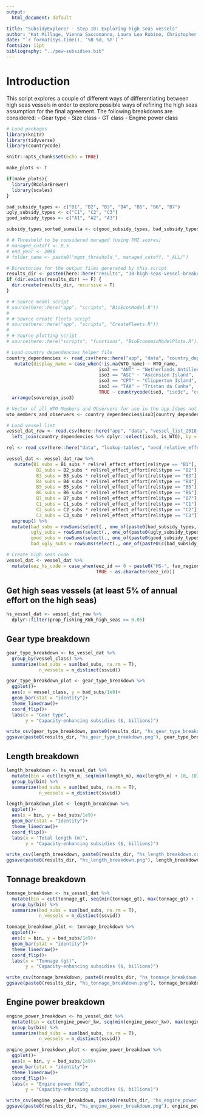 ```yaml
---
output:
  html_document: default

title: "SubsidyExplorer - Step 10: Exploring high seas vessels"
author: "Kat Millage, Vienna Saccomanno, Laura Lea Rubino, Christopher Costello"
date: "`r format(Sys.time(), '%B %d, %Y')`"
fontsize: 11pt
bibliography: "../pew-subsidies.bib"
---
```


# Introduction 

This script explores a couple of different ways of differentiating between high seas vessels in order to explore possible ways of refining the high seas assumption for the final agreement. The following breakdowns are considered: 
- Gear type
- Size class
- GT class
- Engine power class

```r
# Load packages
library(knitr) 
library(tidyverse)
library(countrycode)

knitr::opts_chunk$set(echo = TRUE)

make_plots <- T

if(make_plots){
  library(RColorBrewer)
  library(scales)
}

bad_subsidy_types <- c("B1", "B2", "B3", "B4", "B5", "B6", "B7")
ugly_subsidy_types <- c("C1", "C2", "C3")
good_subsidy_types <- c("A1", "A2", "A3")

subsidy_types_sorted_sumaila <- c(good_subsidy_types, bad_subsidy_types, ugly_subsidy_types)

# # Threshold to be considered managed (using FMI scores)
# managed_cutoff <- 0.5
# end_year <- 2080
# folder_name <- paste0("mgmt_threshold_", managed_cutoff, "_ALL/")

# Directories for the output files generated by this script
results_dir <- paste0(here::here("results", "10-high-seas-vessel-breakdowns/"))
if (dir.exists(results_dir) == F) {
  dir.create(results_dir, recursive = T)
}
```

```r
# # Source model script
# source(here::here("app", "scripts", "BioEconModel.R"))
# 
# # Source create fleets script
# source(here::here("app", "scripts", "CreateFleets.R"))
# 
# # Source plotting script
# source(here::here("scripts", "functions", "BioEconomicModelPlots.R"))
```

```r
# Load country dependencies helper file
country_dependencies <- read_csv(here::here("app", "data", "country_dependencies.csv")) %>%
   mutate(display_name = case_when(!is.na(WTO_name) ~ WTO_name,
                                  iso3 == "ANT" ~ "Netherlands Antilles",
                                  iso3 == "ASC" ~ "Ascension Island",
                                  iso3 == "CPT" ~ "Clipperton Island",
                                  iso3 == "TAA" ~ "Tristan da Cunha",
                                  TRUE ~ countrycode(iso3, "iso3c", "country.name"))) %>%
  arrange(sovereign_iso3)

# Vector of all WTO Members and Observers for use in the app [does not include the overseas territories associated with them]
wto_members_and_observers <- country_dependencies$iso3[country_dependencies$is_WTO & !country_dependencies$is_overseas_territory]
```

```r
# Load vessel list
vessel_dat_raw <- read.csv(here::here("app", "data", "vessel_list_2018_final.csv"), stringsAsFactors = F) %>%
  left_join(country_dependencies %>% dplyr::select(iso3, is_WTO), by = c("flag_iso3" = "iso3"))

rel <- read_csv(here::here("data", "lookup-tables", "oecd_relative_effects_lookup_table.csv"))

vessel_dat <- vessel_dat_raw %>%
   mutate(B1_subs = B1_subs * rel$rel_effect_effort[rel$type == "B1"], 
           B2_subs = B2_subs * rel$rel_effect_effort[rel$type == "B2"],
           B3_subs = B3_subs * rel$rel_effect_effort[rel$type == "B3"],
           B4_subs = B4_subs * rel$rel_effect_effort[rel$type == "B4"],
           B5_subs = B5_subs * rel$rel_effect_effort[rel$type == "B5"], 
           B6_subs = B6_subs * rel$rel_effect_effort[rel$type == "B6"],
           B7_subs = B7_subs * rel$rel_effect_effort[rel$type == "B7"], 
           C1_subs = C1_subs * rel$rel_effect_effort[rel$type == "C1"], 
           C2_subs = C2_subs * rel$rel_effect_effort[rel$type == "C2"],
           C3_subs = C3_subs * rel$rel_effect_effort[rel$type == "C3"]) %>%
  ungroup() %>%
  mutate(bad_subs = rowSums(select(., one_of(paste0(bad_subsidy_types, "_subs")))),
         ugly_subs = rowSums(select(., one_of(paste0(ugly_subsidy_types, "_subs")))),
         good_subs = rowSums(select(., one_of(paste0(good_subsidy_types, "_subs")))),
         bad_ugly_subs = rowSums(select(., one_of(paste0(c(bad_subsidy_types, ugly_subsidy_types), "_subs")))))

# Create high seas code
vessel_dat <- vessel_dat %>%
  mutate(eez_hs_code = case_when(eez_id == 0 ~ paste0("HS-", fao_region),
                                 TRUE ~ as.character(eez_id)))
```

## Get high seas vessels (at least 5% of annual effort on the high seas)

```r
hs_vessel_dat <- vessel_dat_raw %>%
  dplyr::filter(prop_fishing_KWh_high_seas >= 0.05)
```

## Gear type breakdown

```r
gear_type_breakdown <- hs_vessel_dat %>%
  group_by(vessel_class) %>%
  summarize(bad_subs = sum(bad_subs, na.rm = T),
            n_vessels = n_distinct(ssvid))

gear_type_breakdown_plot <- gear_type_breakdown %>%
  ggplot()+
  aes(x = vessel_class, y = bad_subs/1e9)+
  geom_bar(stat = "identity")+
  theme_linedraw()+
  coord_flip()+
  labs(x = "Gear type",
       y = "Capacity-enhancing subsidies ($, billions)")

write_csv(gear_type_breakdown, paste0(results_dir, "hs_gear_type_breakdown.csv"))
ggsave(paste0(results_dir, "hs_gear_type_breakdown.png"), gear_type_breakdown_plot, width = 7.5, height = 6)
```

## Length breakdown

```r
length_breakdown <- hs_vessel_dat %>%
  mutate(bin = cut(length_m, seq(min(length_m), max(length_m) + 10, 10))) %>%
  group_by(bin) %>%
  summarize(bad_subs = sum(bad_subs, na.rm = T),
            n_vessels = n_distinct(ssvid))

length_breakdown_plot <- length_breakdown %>%
  ggplot()+
  aes(x = bin, y = bad_subs/1e9)+
  geom_bar(stat = "identity")+
  theme_linedraw()+
  coord_flip()+
  labs(x = "Total length (m)",
       y = "Capacity-enhancing subsidies ($, billions)")

write_csv(length_breakdown, paste0(results_dir, "hs_length_breakdown.csv"))
ggsave(paste0(results_dir, "hs_length_breakdown.png"), length_breakdown_plot, width = 7.5, height = 6)
```

## Tonnage breakdown

```r
tonnage_breakdown <- hs_vessel_dat %>%
  mutate(bin = cut(tonnage_gt, seq(min(tonnage_gt), max(tonnage_gt) + 100, 100))) %>%
  group_by(bin) %>%
  summarize(bad_subs = sum(bad_subs, na.rm = T),
            n_vessels = n_distinct(ssvid))

tonnage_breakdown_plot <- tonnage_breakdown %>%
  ggplot()+
  aes(x = bin, y = bad_subs/1e9)+
  geom_bar(stat = "identity")+
  theme_linedraw()+
  coord_flip()+
  labs(x = "Tonnage (gt)",
       y = "Capacity-enhancing subsidies ($, billions)")

write_csv(tonnage_breakdown, paste0(results_dir, "hs_tonnage_breakdown.csv"))
ggsave(paste0(results_dir, "hs_tonnage_breakdown.png"), tonnage_breakdown_plot, width = 7.5, height = 8)
```

## Engine power breakdown

```r
engine_power_breakdown <- hs_vessel_dat %>%
  mutate(bin = cut(engine_power_kw, seq(min(engine_power_kw), max(engine_power_kw) + 100, 100))) %>%
  group_by(bin) %>%
  summarize(bad_subs = sum(bad_subs, na.rm = T),
            n_vessels = n_distinct(ssvid))

engine_power_breakdown_plot <- engine_power_breakdown %>%
  ggplot()+
  aes(x = bin, y = bad_subs/1e9)+
  geom_bar(stat = "identity")+
  theme_linedraw()+
  coord_flip()+
  labs(x = "Engine power (kW)",
       y = "Capacity-enhancing subsidies ($, billions)")

write_csv(engine_power_breakdown, paste0(results_dir, "hs_engine_power_breakdown.csv"))
ggsave(paste0(results_dir, "hs_engine_power_breakdown.png"), engine_power_breakdown_plot, width = 7.5, height = 8)
```

<!-- ```{r} -->
<!-- # Load biological parameters for the model -->
<!-- bio_dat_regional <- read.csv(here::here("app", "data", "model_parameters_regional_3_regions.csv")) -->

<!-- # Regional parameter list -->
<!-- bio_dat_regional_list <- bio_dat_regional %>% -->
<!--   gather(region, value, -c(1:2)) %>% -->
<!--   group_by(region) %>% -->
<!--   group_split() -->
<!-- ``` -->

<!-- ```{r} -->
<!-- # Load proposal settings -->
<!-- proposal_settings <- read.csv(here::here("app", "data", "wto_proposal_settings_FINAL_AGREEMENT.csv"), stringsAsFactors = F) %>% -->
<!--   dplyr::filter(include != "Hide") -->

<!-- # Filter to final list of proposals to be included in database -->
<!-- included_proposals <- proposal_settings %>% -->
<!--   dplyr::filter(include %in% c("Yes", "Alternate")) %>% -->
<!--   mutate(display_name = case_when(proposal == "Default" ~ "None", -->
<!--                                   TRUE ~ title_tool)) %>% -->
<!--   dplyr::select(category, proposal, display_name) %>% -->
<!--   arrange(category) %>% -->
<!--   dplyr::filter(!(proposal %in% c("RD/TN/RL/126/Rev.2", "RD/TN/RL/119/Rev.1"))) %>% # remove blank entries created for tool -->
<!--   dplyr::filter(proposal != "Default") -->

<!-- proposal_choices <- included_proposals$proposal -->
<!-- names(proposal_choices) <- included_proposals$display_name -->
<!-- ``` -->

<!-- ```{r} -->
<!-- # Load cap/tier lookup table -->
<!-- cap_tier_lookup_table <- read_csv(here::here("app","data","cap_tier_lookup_table.csv")) -->

<!-- # Load S&DT lookup table -->
<!-- sdt_lookup_table <- read_csv(here::here("app", "data", "sdt_lookup_table.csv")) -->
<!-- ``` -->
<!-- ## Model proposals -->

<!-- ```{r} -->
<!-- proposal_results <- NULL -->
<!-- affected_subs <- NULL -->

<!-- for(i in 1:length(proposal_choices)){ -->

<!--   # Choose proposal -->
<!--   proposal_name <- proposal_choices[i] -->

<!--   print(proposal_name) -->

<!--   # Get all data for that proposal -->
<!--   selected_proposal <- proposal_settings %>% -->
<!--       dplyr::filter(proposal == proposal_name) -->

<!--   # Get all IUU conditions -->
<!--   iuu <-  -->
<!--     list("definitions" = unlist(str_split(selected_proposal$iuu_definitions, ", ")), -->
<!--          "assumption" = selected_proposal$iuu_assumption, -->
<!--          "percent" = selected_proposal$iuu_percent, -->
<!--          "scope" = selected_proposal$iuu_scope, -->
<!--          "scope_select" = unlist(str_split(selected_proposal$iuu_scope_select, ", ")), -->
<!--          "scope_manual" = unlist(str_split(selected_proposal$iuu_scope_manual, ", ")), -->
<!--          "allow_sdt" = selected_proposal$iuu_allow_sdt, -->
<!--          "sdt_ldc" = selected_proposal$iuu_sdt_ldc, -->
<!--          "sdt_what_ldc" = unlist(str_split(selected_proposal$iuu_sdt_what_ldc, ", ")), -->
<!--          "sdt_time_delay_ldc" = selected_proposal$iuu_sdt_time_delay_ldc, -->
<!--          "sdt_developing" = selected_proposal$iuu_sdt_developing, -->
<!--          "sdt_what_developing" = unlist(str_split(selected_proposal$iuu_sdt_what_developing, ", ")), -->
<!--          "sdt_time_delay_developing" = selected_proposal$iuu_sdt_time_delay_developing, -->
<!--          "sdt_sve" = selected_proposal$iuu_sdt_sve, -->
<!--          "sdt_what_sve" = unlist(str_split(selected_proposal$iuu_sdt_what_sve, ", ")), -->
<!--          "sdt_time_delay_sve" = selected_proposal$iuu_sdt_time_delay_sve) -->

<!--    # Get all OA conditions -->
<!--    oa <-  -->
<!--      list("definitions" = unlist(str_split(selected_proposal$oa_definitions, ", ")), -->
<!--           "scope" = selected_proposal$oa_scope, -->
<!--           "scope_select" = unlist(str_split(selected_proposal$oa_scope_select, ", ")), -->
<!--           "scope_manual" = unlist(str_split(selected_proposal$oa_scope_manual, ", ")), -->
<!--           "hs_cutoff" = selected_proposal$oa_hs_cutoff, -->
<!--           "length_cutoff" = selected_proposal$oa_length_cutoff, -->
<!--           "tonnage_cutoff" = selected_proposal$oa_tonnage_cutoff, -->
<!--           "engine_cutoff" = selected_proposal$oa_engine_cutoff, -->
<!--           "allow_sdt" = selected_proposal$oa_allow_sdt, -->
<!--           "sdt_ldc" = selected_proposal$oa_sdt_ldc, -->
<!--           "sdt_what_ldc" = unlist(str_split(selected_proposal$oa_sdt_what_ldc, ", ")), -->
<!--           "sdt_hs_cutoff_ldc" = selected_proposal$oa_sdt_hs_cutoff_ldc, -->
<!--           "sdt_time_delay_ldc" = selected_proposal$oa_sdt_time_delay_ldc, -->
<!--           "sdt_developing" = selected_proposal$oa_sdt_developing, -->
<!--           "sdt_what_developing" = unlist(str_split(selected_proposal$oa_sdt_what_developing, ", ")), -->
<!--           "sdt_hs_cutoff_developing" = selected_proposal$oa_sdt_hs_cutoff_developing, -->
<!--           "sdt_time_delay_developing" = selected_proposal$oa_sdt_time_delay_developing, -->
<!--           "sdt_sve" = selected_proposal$oa_sdt_sve, -->
<!--           "sdt_what_sve" = unlist(str_split(selected_proposal$oa_sdt_what_sve, ", ")), -->
<!--           "sdt_hs_cutoff_sve" = selected_proposal$oa_sdt_hs_cutoff_sve, -->
<!--           "sdt_time_delay_sve" = selected_proposal$oa_sdt_time_delay_sve) -->

<!--    # Get all Overcap conditions -->
<!--    overcap <-  -->
<!--      list("definitions" = unlist(str_split(selected_proposal$overcap_definitions, ", ")), -->
<!--           "scope" = selected_proposal$overcap_scope, -->
<!--           "scope_select" = unlist(str_split(selected_proposal$overcap_scope_select, ", ")), -->
<!--           "scope_manual" = unlist(str_split(selected_proposal$overcap_scope_manual, ", ")), -->
<!--           "hs_cutoff" = selected_proposal$overcap_hs_cutoff, -->
<!--           "length_cutoff" = selected_proposal$overcap_length_cutoff, -->
<!--           "tonnage_cutoff" = selected_proposal$overcap_tonnage_cutoff, -->
<!--           "engine_cutoff" = selected_proposal$overcap_engine_cutoff, -->
<!--           "allow_sdt" = selected_proposal$overcap_allow_sdt, -->
<!--           "sdt_ldc" = selected_proposal$overcap_sdt_ldc, -->
<!--           "sdt_what_ldc" = unlist(str_split(selected_proposal$overcap_sdt_what_ldc, ", ")), -->
<!--           "sdt_hs_cutoff_ldc" = selected_proposal$overcap_sdt_hs_cutoff_ldc, -->
<!--           "sdt_time_delay_ldc" = selected_proposal$overcap_sdt_time_delay_ldc, -->
<!--           "sdt_developing" = selected_proposal$overcap_sdt_developing, -->
<!--           "sdt_what_developing" = unlist(str_split(selected_proposal$overcap_sdt_what_developing, ", ")), -->
<!--           "sdt_hs_cutoff_developing" = selected_proposal$overcap_sdt_hs_cutoff_developing, -->
<!--           "sdt_time_delay_developing" = selected_proposal$overcap_sdt_time_delay_developing, -->
<!--           "sdt_sve" = selected_proposal$overcap_sdt_sve, -->
<!--           "sdt_what_sve" = unlist(str_split(selected_proposal$overcap_sdt_what_sve, ", ")), -->
<!--           "sdt_hs_cutoff_sve" = selected_proposal$overcap_sdt_hs_cutoff_sve, -->
<!--           "sdt_time_delay_sve" = selected_proposal$overcap_sdt_time_delay_sve) -->

<!--    # Get all Cap/Tier conditions -->
<!--    cap_tier =  -->
<!--      list("on_off" = selected_proposal$cap_on_off, -->
<!--           "subsidy_types" = unlist(str_split(selected_proposal$cap_subsidy_types, ", ")), -->
<!--           "tier_number" = selected_proposal$cap_tier_number, -->
<!--           "tier_system" = selected_proposal$tier_system, -->
<!--           "two_tier_cutoff" = selected_proposal$two_tier_cutoff, -->
<!--           "three_tier_cutoff" = as.numeric(unlist(str_split(selected_proposal$three_tier_cutoff, ", "))), -->
<!--           "tier1_cap_rule" = selected_proposal$tier1_cap_rule, -->
<!--           "tier2_cap_rule" = selected_proposal$tier2_cap_rule, -->
<!--           "tier3_cap_rule" = selected_proposal$tier3_cap_rule, -->
<!--           "tier1_cap_value" = selected_proposal$tier1_cap_value, -->
<!--           "tier1_cap_percent" = selected_proposal$tier1_cap_percent, -->
<!--           "tier1_cap_best_percent_subs" = selected_proposal$tier1_cap_best_percent_subs, -->
<!--           "tier1_cap_best_percent_landed_value" = selected_proposal$tier1_cap_best_percent_landed_value, -->
<!--           "tier1_cap_best_percent_fishers" = selected_proposal$tier1_cap_best_percent_fishers, -->
<!--           "tier2_cap_value" = selected_proposal$tier2_cap_value, -->
<!--           "tier2_cap_percent" = selected_proposal$tier2_cap_percent, -->
<!--           "tier2_cap_best_percent_subs" = selected_proposal$tier2_cap_best_percent_subs, -->
<!--           "tier2_cap_best_percent_landed_value" = selected_proposal$tier2_cap_best_percent_landed_value, -->
<!--           "tier2_cap_best_percent_fishers" = selected_proposal$tier2_cap_best_percent_fishers, -->
<!--           "tier3_cap_value" = selected_proposal$tier3_cap_value, -->
<!--           "tier3_cap_percent" = selected_proposal$tier3_cap_percent, -->
<!--           "tier3_cap_best_percent_subs" = selected_proposal$tier3_cap_best_percent_subs, -->
<!--           "tier3_cap_best_percent_landed_value" = selected_proposal$tier3_cap_best_percent_landed_value, -->
<!--           "tier3_cap_best_percent_fishers" = selected_proposal$tier3_cap_best_percent_fishers) -->

<!--    # Find fleets -->
<!--     fleet <-  CreateFleets( -->
<!--       vessel_list = vessel_dat, -->
<!--       iuu = iuu, -->
<!--       oa = oa, -->
<!--       overcap = overcap, -->
<!--       cap_tier = cap_tier, -->
<!--       managed_threshold = managed_cutoff, -->
<!--       subsidy_types_all = subsidy_types_sorted_sumaila, -->
<!--       cap_tier_lookup = cap_tier_lookup_table, -->
<!--       country_lookup = country_dependencies, -->
<!--       sdt_lookup = sdt_lookup_table) -->

<!--     # Make list of fleets for bioeconomic model -->
<!--     fleet_list <- fleet$summary %>% -->
<!--       group_by(region) %>% -->
<!--       group_split() -->
<!--     names(fleet_list) <- colnames(bio_dat_regional)[-c(1:2)] -->

<!--     # Run model -->
<!--     results <- pmap_df(list(fleet = fleet_list, -->
<!--                             region = names(fleet_list), -->
<!--                             bio_param = bio_dat_regional_list), -->
<!--                        BioEconModel, -->
<!--                        end_year = end_year, -->
<!--                        return = "all") -->

<!--     # Extract model timeseries results -->
<!--     results_ts <- results %>% -->
<!--       dplyr::filter(Year > 2018) %>% -->
<!--       group_by(Year, Variable, Fleet) %>% -->
<!--       mutate(Diff = case_when(BAU != 0 ~ (Reform - BAU) / abs(BAU), -->
<!--       TRUE ~ 0)) %>% -->
<!--       ungroup() %>% -->
<!--       mutate(run_id = proposal_name, -->
<!--              run_name = names(proposal_name), -->
<!--              run_group = unique(proposal_settings$category[proposal_settings$proposal == proposal_name])) -->

<!--       write_csv(results_ts, paste0(results_dir, str_replace_all(names(proposal_name), "/", "_"), ".csv")) -->

<!--     # Add to data frame -->
<!--       proposal_results <- proposal_results %>% -->
<!--         bind_rows(results_ts) -->

<!--     # Extract affected/unaffected subsidies amounts and convert back to absolute dollars -->
<!--       affected_subs_raw <- fleet$vessels %>% -->
<!--         group_by(region) %>% -->
<!--         summarize_at(vars(A1_subs:C3_subs, A1_subs_removed:C3_subs_removed), sum, na.rm = T) %>% -->
<!--         gather("type", "value", -region) %>% -->
<!--         mutate(category = ifelse(grepl("removed", type), "removed", "base")) %>% -->
<!--         mutate(type = str_replace(type, "_subs_removed", "")) %>% -->
<!--         mutate(type = str_replace(type, "_subs", "")) %>% -->
<!--         left_join(rel, by = "type") %>% -->
<!--         mutate(rel_effect_effort = ifelse(is.na(rel_effect_effort), 1, rel_effect_effort)) %>% -->
<!--         mutate(value_real = value/rel_effect_effort) %>% -->
<!--         group_by(region, category) %>% -->
<!--         summarize(value_real = sum(value_real, na.rm = T)) %>% -->
<!--         ungroup() %>% -->
<!--         group_by(region) %>% -->
<!--         summarize(subs_base = value_real[category == "base"], -->
<!--                   subs_affected = value_real[category == "removed"], -->
<!--                   percent_subs_affected = (value_real[category == "removed"]/value_real[category == "base"])*100) -->

<!--       affected_subs_out <- data_frame(run_id = rep(proposal_name, length.out = 3), -->
<!--                                       run_name = rep(names(proposal_name), length.out = 3), -->
<!--                                       run_group = rep(unique(proposal_settings$category[proposal_settings$proposal == proposal_name]), length.out = 3), -->
<!--                                       region = c("atlantic", "indian", "pacific")) %>% -->
<!--         left_join(affected_subs_raw, by = "region") -->

<!--       # Add to data frame -->
<!--       affected_subs <- affected_subs %>% -->
<!--         bind_rows(affected_subs_out) -->

<!-- } -->
<!-- ``` -->

<!-- Add in most ambitious result and combine into single dataset -->

<!-- ```{r} -->
<!-- # Load most ambitous results from previous script -->
<!-- most_ambitious_results <- read_csv(paste0(here::here("results", "06-run-model/"), "mgmt_threshold_", managed_cutoff, "/", "BC_rel_ts_data.csv")) %>% -->
<!--   mutate(run_id = "Ambitious Reform", -->
<!--          run_group = "Ambitious Reform") -->

<!-- # Combine with ts data -->
<!-- all_ts_results <- proposal_results %>% -->
<!--   bind_rows(most_ambitious_results) -->

<!-- # Get subsidies affected for most ambitious scenario -->
<!-- most_ambitious_subs_affected <- vessel_dat_raw %>% -->
<!--   mutate(subs_base = bad_subs + good_subs + ugly_subs, -->
<!--          subs_affected = bad_subs + ugly_subs) %>% -->
<!--   group_by(region) %>% -->
<!--   summarize(subs_base = sum(subs_base, na.rm = T), -->
<!--             subs_affected = sum(subs_affected, na.rm = T)) %>% -->
<!--   mutate(percent_subs_affected = (subs_affected/subs_base)*100) -->

<!-- # Combine with subs affected data -->
<!-- all_subs_affected <- data_frame(run_id = rep("Ambitious Reform", 3), -->
<!--                                 run_name = rep("All bad and ugly subsidies", 3), -->
<!--                                 run_group = rep("Ambitious Reform", 3)) %>% -->
<!--   bind_cols(most_ambitious_subs_affected) %>% -->
<!--   bind_rows(affected_subs) -->
<!-- ``` -->

<!-- ## Make nice databases (global and regional) -->

<!-- ```{r} -->
<!-- # We want these to be ordered by date within each category, so we need to go back to our list -->
<!-- date_order <- proposal_settings %>% -->
<!--   dplyr::select(title_tool, date) %>% -->
<!--   rownames_to_column("order") %>% -->
<!--   mutate(order = as.numeric(order)) -->

<!-- # Collect global results -->
<!-- all_results_global_output_table <- all_ts_results %>% -->
<!--   dplyr::filter(Year %in% c(2050, end_year)) %>% -->
<!--   dplyr::filter(Variable %in% c("biomass", "catches_total", "revenue_total", "u_mort_total")) %>% -->
<!--   group_by(Year, Variable, Fleet, run_id, run_name, run_group) %>% -->
<!--   summarize(BAU_tot = sum(BAU, na.rm = T), -->
<!--             Reform_tot = sum(Reform, na.rm = T), -->
<!--             Diff_tot = case_when(BAU_tot != 0 ~ (Reform_tot - BAU_tot)/abs(BAU_tot), -->
<!--                             TRUE ~ 0)) %>% -->
<!--   ungroup() %>% -->
<!--   mutate(Variable = case_when(Variable == "biomass" ~ "Biomass", -->
<!--                                 Variable == "catches_total" ~ "Catches", -->
<!--                                 Variable == "revenue_total" ~ "Revenue", -->
<!--                                 Variable == "u_mort_total" ~ "Fishing Mortality")) %>% -->
<!--   dplyr::select(Id = run_id, -->
<!--                 Name = run_name, -->
<!--                 Category = run_group,  -->
<!--                 Year, -->
<!--                 Diff_tot, -->
<!--                 Variable) %>% -->
<!--   spread(Variable, Diff_tot) %>% -->
<!--   left_join(date_order %>% dplyr::select(Name = title_tool, order), by = "Name") %>% -->
<!--   mutate(Category = factor(Category, levels = c("Ambitious Reform", "IUU", "OFOC", "Overfished", "Other & Multiple"))) %>% -->
<!--   arrange(Category, order, Year) %>% -->
<!--   dplyr::select(-order) -->

<!-- write.csv(all_results_global_output_table, paste0(results_dir, "all_results_global_output_table.csv")) -->

<!-- # Now make a pretty version for 2050 only -->
<!-- all_results_global_output_table_2050_pretty <- all_results_global_output_table %>% -->
<!--   dplyr::filter(Year == 2050) %>% -->
<!--   ungroup() %>% -->
<!--   mutate(Biomass = round(Biomass*100, 2), -->
<!--          Catches = round(Catches*100, 2), -->
<!--          Revenue = round(Revenue*100, 2), -->
<!--          `Fishing Mortality` = round(`Fishing Mortality`*100, 2)) %>% -->
<!--   rename(`Change in biomass (%, 2050)` = Biomass, -->
<!--          `Change in catch (%, 2050)` = Catches, -->
<!--          `Change in revenue (%, 2050)` = Revenue, -->
<!--          `Change in fishing mortality (%, 2050)` = `Fishing Mortality`) %>% -->
<!--   dplyr::select(-Year) -->

<!-- write.csv(all_results_global_output_table_2050_pretty, paste0(results_dir, "all_results_global_output_table_2050_pretty.csv")) -->

<!-- # Now make a pretty version for 2080 only -->
<!-- all_results_global_output_table_2080_pretty <- all_results_global_output_table %>% -->
<!--   dplyr::filter(Year == 2080) %>% -->
<!--   ungroup() %>% -->
<!--   mutate(Biomass = round(Biomass*100, 2), -->
<!--          Catches = round(Catches*100, 2), -->
<!--          Revenue = round(Revenue*100, 2), -->
<!--          `Fishing Mortality` = round(`Fishing Mortality`*100, 2)) %>% -->
<!--   rename(`Change in biomass (%, 2080)` = Biomass, -->
<!--          `Change in catch (%, 2080)` = Catches, -->
<!--          `Change in revenue (%, 2080)` = Revenue, -->
<!--          `Change in fishing mortality (%, 2080)` = `Fishing Mortality`) %>% -->
<!--   dplyr::select(-Year) -->

<!-- write.csv(all_results_global_output_table_2080_pretty, paste0(results_dir, "all_results_global_output_table_2080_pretty.csv")) -->

<!-- # Combine -->
<!-- all_results_global_output_table_pretty <- all_results_global_output_table_2050_pretty %>% -->
<!--   left_join(all_results_global_output_table_2080_pretty %>% dplyr::select(-Name, -Category)) -->

<!-- write.csv(all_results_global_output_table_pretty, paste0(results_dir, "all_results_global_output_table_pretty.csv")) -->

<!-- # Now let's get affected subs globally -->
<!-- all_subs_affected_global <- all_subs_affected %>% -->
<!--   group_by(run_id, run_name, run_group) %>% -->
<!--   summarize(subs_base = sum(subs_base), -->
<!--             subs_affected = sum(subs_affected)) %>% -->
<!--   ungroup() %>% -->
<!--   mutate(percent_subs_affected = round((subs_affected/subs_base)*100, 2)) -->

<!-- # And add to table -->
<!-- global_database <- all_results_global_output_table_pretty %>% -->
<!--   left_join(all_subs_affected_global %>% dplyr::select(Id = run_id, subs_affected, percent_subs_affected)) %>% -->
<!--   rename(`Subsidies affected ($)` = subs_affected, -->
<!--          `Subsidies affected (%)` = percent_subs_affected) -->

<!-- write.csv(global_database, paste0(results_dir, "SubsidyExplorer_proposal_results_global.csv")) -->
<!-- ``` -->

<!-- ```{r} -->
<!-- # Now do regional -->
<!-- all_results_regional_output_table <- all_ts_results %>% -->
<!--   dplyr::filter(Year %in% c(2050, end_year)) %>% -->
<!--   dplyr::filter(Variable %in% c("biomass", "catches_total", "revenue_total", "u_mort_total")) %>% -->
<!--   mutate(Variable = case_when(Variable == "biomass" ~ "Biomass", -->
<!--                                 Variable == "catches_total" ~ "Catches", -->
<!--                                 Variable == "revenue_total" ~ "Revenue", -->
<!--                                 Variable == "u_mort_total" ~ "Fishing Mortality")) %>% -->
<!--   dplyr::select(Id = run_id, -->
<!--                 Name = run_name, -->
<!--                 Category = run_group,  -->
<!--                 Year, -->
<!--                 Region, -->
<!--                 Diff, -->
<!--                 Variable) %>% -->
<!--   spread(Variable, Diff) %>% -->
<!--   left_join(date_order %>% dplyr::select(Name = title_tool, order), by = "Name") %>% -->
<!--   mutate(Category = factor(Category, levels = c("Ambitious Reform", "IUU", "OFOC", "Overfished", "Other & Multiple"))) %>% -->
<!--   arrange(Region, Category, order, Year) %>% -->
<!--   dplyr::select(-order) -->

<!-- write.csv(all_results_regional_output_table, paste0(results_dir, "all_results_regional_output_table.csv")) -->

<!-- # Now make a pretty version for 2050 only -->
<!-- all_results_regional_output_table_2050_pretty <- all_results_regional_output_table %>% -->
<!--   dplyr::filter(Year == 2050) %>% -->
<!--   ungroup() %>% -->
<!--   mutate(Biomass = round(Biomass*100, 2), -->
<!--          Catches = round(Catches*100, 2), -->
<!--          Revenue = round(Revenue*100, 2), -->
<!--          `Fishing Mortality` = round(`Fishing Mortality`*100, 2)) %>% -->
<!--   rename(`Change in biomass (%, 2050)` = Biomass, -->
<!--          `Change in catch (%, 2050)` = Catches, -->
<!--          `Change in revenue (%, 2050)` = Revenue, -->
<!--          `Change in fishing mortality (%, 2050)` = `Fishing Mortality`) %>% -->
<!--   dplyr::select(-Year) %>% -->
<!--   mutate(Region = case_when(Region == "atlantic" ~ "Atlantic Ocean", -->
<!--                             Region == "indian" ~ "Indian Ocean", -->
<!--                             Region == "pacific" ~ "Pacific Ocean")) -->

<!-- write.csv(all_results_regional_output_table_2050_pretty, paste0(results_dir, "all_results_regional_output_table_2050_pretty.csv")) -->

<!-- # Now make a pretty version for 2080 only -->
<!-- all_results_regional_output_table_2080_pretty <- all_results_regional_output_table %>% -->
<!--   dplyr::filter(Year == 2080) %>% -->
<!--   ungroup() %>% -->
<!--   mutate(Biomass = round(Biomass*100, 2), -->
<!--          Catches = round(Catches*100, 2), -->
<!--          Revenue = round(Revenue*100, 2), -->
<!--          `Fishing Mortality` = round(`Fishing Mortality`*100, 2)) %>% -->
<!--   rename(`Change in biomass (%, 2080)` = Biomass, -->
<!--          `Change in catch (%, 2080)` = Catches, -->
<!--          `Change in revenue (%, 2080)` = Revenue, -->
<!--          `Change in fishing mortality (%, 2080)` = `Fishing Mortality`) %>% -->
<!--   dplyr::select(-Year) %>% -->
<!--   mutate(Region = case_when(Region == "atlantic" ~ "Atlantic Ocean", -->
<!--                             Region == "indian" ~ "Indian Ocean", -->
<!--                             Region == "pacific" ~ "Pacific Ocean")) -->

<!-- write.csv(all_results_regional_output_table_2080_pretty, paste0(results_dir, "all_results_regional_output_table_2080_pretty.csv")) -->

<!-- # Combine -->
<!-- all_results_regional_output_table_pretty <- all_results_regional_output_table_2050_pretty %>% -->
<!--   left_join(all_results_regional_output_table_2080_pretty %>% dplyr::select(-Name, -Category)) -->

<!-- write.csv(all_results_regional_output_table_pretty, paste0(results_dir, "all_results_regional_output_table_pretty.csv")) -->

<!-- # And add affected subsidies to table -->
<!-- regional_database <- all_results_regional_output_table_pretty %>% -->
<!--   left_join(all_subs_affected %>% -->
<!--               mutate(region = case_when(region == "atlantic" ~ "Atlantic Ocean", -->
<!--                                         region == "indian" ~ "Indian Ocean", -->
<!--                                         region == "pacific" ~ "Pacific Ocean")) %>% -->
<!--               mutate(percent_subs_affected = round(percent_subs_affected, 2)) %>% -->
<!--               dplyr::select(Id = run_id, Region = region, subs_affected, percent_subs_affected)) %>% -->
<!--   rename(`Subsidies affected ($)` = subs_affected, -->
<!--          `Subsidies affected (%)` = percent_subs_affected) -->

<!-- write.csv(regional_database, paste0(results_dir, "SubsidyExplorer_proposal_results_regional.csv")) -->
<!-- ``` -->

<!-- ```{r} -->
<!-- # # Now make a min, max, and average for each proposal type -->
<!-- # summary_results_global_2050_pretty <- all_results_global_output_table_2050_pretty %>% -->
<!-- #   gather(Variable, Value, c("Biomass", "Catches", "Revenue", "Fishing Mortality")) %>% -->
<!-- #   group_by(Category, Year, Variable) %>% -->
<!-- #   summarize(Minimum = min(Value, na.rm = T), -->
<!-- #             Maximum = max(Value, na.rm = T), -->
<!-- #             Median = median(Value, na.rm = T), -->
<!-- #             Mean = mean(Value, na.rm = T)) %>% -->
<!-- #   arrange(Category) -->
<!-- #  -->
<!-- # write.csv(summary_results_global_2050_pretty, paste0(results_dir, "summary_results_global_2050_pretty.csv")) -->
<!-- #  -->
<!-- # # Get rounded end values for the most ambitious scenario -->
<!-- # global_biomass_2050 <- round(all_results_global_output_table$Biomass[all_results_global_output_table$Year == 2050 & all_results_global_output_table$Id == "Ambitious Reform"]*100, 2) -->
<!-- # global_biomass_end <- round(all_results_global_output_table$Biomass[all_results_global_output_table$Year == end_year & all_results_global_output_table$Id == "Ambitious Reform"]*100, 2) -->
<!-- #  -->
<!-- # global_catches_2050 <- round(all_results_global_output_table$Catches[all_results_global_output_table$Year == 2050 & all_results_global_output_table$Id == "Ambitious Reform"]*100, 2) -->
<!-- # global_catches_end <- round(all_results_global_output_table$Catches[all_results_global_output_table$Year == end_year & all_results_global_output_table$Id == "Ambitious Reform"]*100, 2) -->

<!-- # # Now make a min, max, and average for each proposal type -->
<!-- # summary_results_regional_2050_pretty <- all_results_regional_output_table_2050_pretty %>% -->
<!-- #   gather(Variable, Value, c("Biomass", "Catches", "Revenue", "Fishing Mortality")) %>% -->
<!-- #   group_by(Region, Category, Year, Variable) %>% -->
<!-- #   summarize(Minimum = min(Value, na.rm = T), -->
<!-- #             Maximum = max(Value, na.rm = T), -->
<!-- #             Median = median(Value, na.rm = T), -->
<!-- #             Mean = mean(Value, na.rm = T)) %>% -->
<!-- #   arrange(Region, Category) -->
<!-- #  -->
<!-- # write.csv(summary_results_regional_2050_pretty, paste0(results_dir, "summary_results_regional_2050_pretty.csv")) -->
<!-- ``` -->

<!-- ## Plots -->

<!-- ```{r} -->
<!-- if(make_plots){ -->
<!--   # A) global (aggregated) "kobe" final year plot -->
<!--   box_2050_plot <- BioEconomicModelPlots(dat = all_ts_results, -->
<!--                                          spatial_res = "global", -->
<!--                                          temporal_res = "last", -->
<!--                                          end_year = 2050, -->
<!--                                          plot_name = "box_scenario_type_2050_plot", -->
<!--                                          plot_width = 7.5, -->
<!--                                          plot_height = 6, -->
<!--                                          results_dir = results_dir, -->
<!--                                          group_var = "run_group", -->
<!--                                          color_var = "run_group", -->
<!--                                          legend_pos_manual = "bottom", -->
<!--                                          legend_name = "Scenario Type", -->
<!--                                          plot_type = "box") -->

<!-- ggsave(paste0(results_dir, "proposal_effects_2050_boxplot.tiff"), box_2050_plot, width = 7.5, height = 6) -->
<!-- } -->
<!-- ``` -->

<!-- ## Do the same with absolute values -->

<!-- ```{r} -->
<!-- # # We want these to be ordered by date within each category, so we need to go back to our list -->
<!-- # date_order <- proposal_settings %>% -->
<!-- #   dplyr::select(title_tool, date) %>% -->
<!-- #   rownames_to_column("order") %>% -->
<!-- #   mutate(order = as.numeric(order)) -->
<!-- #  -->
<!-- # # Collect global results -->
<!-- # all_results_global_output_table_absolute <- plot_results %>% -->
<!-- #   dplyr::filter(Year %in% c(2050, end_year)) %>% -->
<!-- #   dplyr::filter(Variable %in% c("biomass", "catches_total", "revenue_total")) %>% -->
<!-- #   group_by(Year, Variable, Fleet, run_id, run_name, run_group) %>% -->
<!-- #   summarize(BAU_tot = sum(BAU, na.rm = T), -->
<!-- #             Reform_tot = sum(Reform, na.rm = T), -->
<!-- #             Diff_tot = case_when(BAU_tot != 0 ~ Reform_tot - BAU_tot, -->
<!-- #                             TRUE ~ 0)) %>% -->
<!-- #   ungroup() %>% -->
<!-- #   mutate(Variable = case_when(Variable == "biomass" ~ "Biomass", -->
<!-- #                                 Variable == "catches_total" ~ "Catches", -->
<!-- #                                 Variable == "revenue_total" ~ "Revenue")) %>% -->
<!-- #   dplyr::select(Id = run_id, -->
<!-- #                 Name = run_name, -->
<!-- #                 Category = run_group,  -->
<!-- #                 Year, -->
<!-- #                 Diff_tot_absolute = Diff_tot, -->
<!-- #                 Variable) %>% -->
<!-- #   spread(Variable, Diff_tot_absolute) %>% -->
<!-- #   left_join(date_order %>% dplyr::select(Name = title_tool, order), by = "Name") %>% -->
<!-- #   mutate(Category = factor(Category, levels = c("Ambitious Reform", "IUU", "OFOC", "Overfished", "Other & Multiple"))) %>% -->
<!-- #   arrange(Category, order, Year) %>% -->
<!-- #   dplyr::select(-order) -->
<!-- #  -->
<!-- # write.csv(all_results_global_output_table_absolute, paste0(results_dir, "all_results_global_output_table_absolute.csv")) -->

<!-- # write.csv(all_results_global_absolute_table, paste0(results_dir, "all_results_global_absolute_table.csv")) -->
<!-- #  -->
<!-- # all_results_regional_absolute_table <- plot_results %>% -->
<!-- #   dplyr::filter(Year %in% c(2050, end_year)) %>% -->
<!-- #   dplyr::filter(Variable %in% c("biomass", "catches_total")) %>% -->
<!-- #   mutate(Variable = case_when(Variable == "biomass" ~ "Biomass", -->
<!-- #                                 Variable == "catches_total" ~ "Catches")) %>% -->
<!-- #   mutate(abs_Diff = case_when(BAU != 0 ~ Reform-BAU, -->
<!-- #                               TRUE ~ 0)) %>% -->
<!-- #   dplyr::select(Id = run_id, -->
<!-- #                 Name = run_name, -->
<!-- #                 Category = run_group,  -->
<!-- #                 Year, -->
<!-- #                 Region, -->
<!-- #                 abs_Diff, -->
<!-- #                 Variable) %>% -->
<!-- #   spread(Variable, abs_Diff) -->
<!-- #  -->
<!-- # write.csv(all_results_regional_absolute_table, paste0(results_dir, "all_results_regional_absolute_table.csv")) -->
<!-- ``` -->

<!-- ```{r} -->
<!-- # # Weight of a mature dairy cow in mt -->
<!-- # cow_weight <- 0.6803886 -->
<!-- #  -->
<!-- # all_results_global_cow_equivalent_table <- plot_results %>% -->
<!-- #   dplyr::filter(Year %in% c(2050, end_year)) %>% -->
<!-- #   dplyr::filter(Variable %in% c("biomass", "catches_total")) %>% -->
<!-- #   group_by(Year, Variable, Fleet, run_id, run_name, run_group) %>% -->
<!-- #   summarize(BAU_tot = sum(BAU, na.rm = T), -->
<!-- #             Reform_tot = sum(Reform, na.rm = T), -->
<!-- #             abs_Diff_tot = case_when(BAU_tot != 0 ~ Reform_tot-BAU_tot, -->
<!-- #                                      TRUE ~ 0), -->
<!-- #             cow_Diff = abs_Diff_tot*cow_weight) %>% -->
<!-- #   ungroup() %>% -->
<!-- #   mutate(Variable = case_when(Variable == "biomass" ~ "Biomass", -->
<!-- #                               Variable == "catches_total" ~ "Catches")) %>% -->
<!-- #   dplyr::select(Id = run_id, -->
<!-- #                 Name = run_name, -->
<!-- #                 Category = run_group,  -->
<!-- #                 Year, -->
<!-- #                 cow_Diff, -->
<!-- #                 Variable) %>% -->
<!-- #   spread(Variable, cow_Diff) -->
<!-- #  -->
<!-- # write.csv(all_results_global_cow_equivalent_table, paste0(results_dir, "all_results_global_cow_equivalent_table.csv")) -->
<!-- #  -->
<!-- # all_results_regional_cow_equivalent_table <- plot_results %>% -->
<!-- #   dplyr::filter(Year %in% c(2050, end_year)) %>% -->
<!-- #   dplyr::filter(Variable %in% c("biomass", "catches_total")) %>% -->
<!-- #   mutate(Variable = case_when(Variable == "biomass" ~ "Biomass", -->
<!-- #                                 Variable == "catches_total" ~ "Catches")) %>% -->
<!-- #   mutate(abs_Diff = case_when(BAU != 0 ~ Reform-BAU, -->
<!-- #                               TRUE ~ 0), -->
<!-- #          cow_Diff = abs_Diff*cow_weight) %>% -->
<!-- #   dplyr::select(Id = run_id, -->
<!-- #                 Name = run_name, -->
<!-- #                 Category = run_group,  -->
<!-- #                 Year, -->
<!-- #                 Region, -->
<!-- #                 cow_Diff, -->
<!-- #                 Variable) %>% -->
<!-- #   spread(Variable, cow_Diff) -->
<!-- #  -->
<!-- # write.csv(all_results_regional_cow_equivalent_table, paste0(results_dir, "all_results_regional_cow_equivalent_table.csv")) -->

<!-- ``` -->

